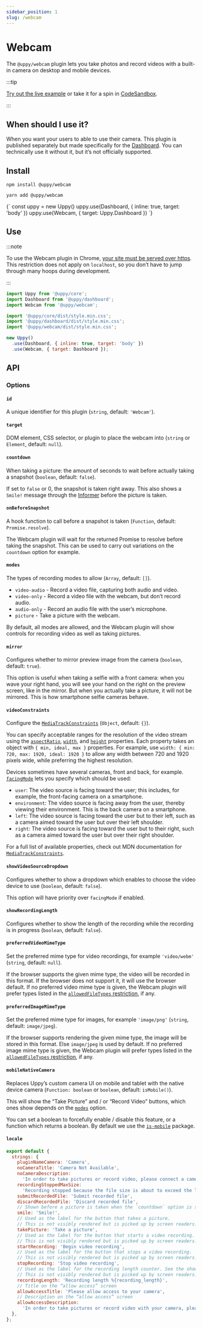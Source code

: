 ```yaml
---
sidebar_position: 1
slug: /webcam
---
```




# Webcam

The `@uppy/webcam` plugin lets you take photos and record videos with a built-in
camera on desktop and mobile devices.

:::tip

[Try out the live example](/examples) or take it for a spin in
[CodeSandbox](https://codesandbox.io/s/uppy-dashboard-xpxuhd).

:::

## When should I use it?

When you want your users to able to use their camera. This plugin is published
separately but made specifically for the [Dashboard](/docs/dashboard). You can
technically use it without it, but it’s not officially supported.

## Install

<Tabs>
  <TabItem value="npm" label="NPM" default>

```shell
npm install @uppy/webcam
```

  </TabItem>

  <TabItem value="yarn" label="Yarn">

```shell
yarn add @uppy/webcam
```

  </TabItem>

  <TabItem value="cdn" label="CDN">
    <UppyCdnExample>
      {`
        const uppy = new Uppy()
        uppy.use(Dashboard, { inline: true, target: 'body' })
        uppy.use(Webcam, { target: Uppy.Dashboard })
      `}
    </UppyCdnExample>
  </TabItem>
</Tabs>

## Use

:::note

To use the Webcam plugin in Chrome,
[your site must be served over https](https://developers.google.com/web/updates/2015/10/chrome-47-webrtc#public_service_announcements).
This restriction does not apply on `localhost`, so you don’t have to jump
through many hoops during development.

:::

```js {3,7,11} showLineNumbers
import Uppy from '@uppy/core';
import Dashboard from '@uppy/dashboard';
import Webcam from '@uppy/webcam';

import '@uppy/core/dist/style.min.css';
import '@uppy/dashboard/dist/style.min.css';
import '@uppy/webcam/dist/style.min.css';

new Uppy()
  .use(Dashboard, { inline: true, target: 'body' })
  .use(Webcam, { target: Dashboard });
```

## API

### Options

#### `id`

A unique identifier for this plugin (`string`, default: `'Webcam'`).

#### `target`

DOM element, CSS selector, or plugin to place the webcam into (`string` or
`Element`, default: `null`).

#### `countdown`

When taking a picture: the amount of seconds to wait before actually taking a
snapshot (`boolean`, default: `false`).

If set to `false` or 0, the snapshot is taken right away. This also shows a
`Smile!` message through the [Informer](/docs/informer) before the picture is
taken.

#### `onBeforeSnapshot`

A hook function to call before a snapshot is taken (`Function`, default:
`Promise.resolve`).

The Webcam plugin will wait for the returned Promise to resolve before taking
the snapshot. This can be used to carry out variations on the `countdown` option
for example.

#### `modes`

The types of recording modes to allow (`Array`, default: `[]`).

- `video-audio` - Record a video file, capturing both audio and video.
- `video-only` - Record a video file with the webcam, but don’t record audio.
- `audio-only` - Record an audio file with the user’s microphone.
- `picture` - Take a picture with the webcam.

By default, all modes are allowed, and the Webcam plugin will show controls for
recording video as well as taking pictures.

#### `mirror`

Configures whether to mirror preview image from the camera (`boolean`, default:
`true`).

This option is useful when taking a selfie with a front camera: when you wave
your right hand, you will see your hand on the right on the preview screen, like
in the mirror. But when you actually take a picture, it will not be mirrored.
This is how smartphone selfie cameras behave.

#### `videoConstraints`

Configure the [`MediaTrackConstraints`][] (`Object`, default: `{}`).

You can specify acceptable ranges for the resolution of the video stream using
the [`aspectRatio`][], [`width`][], and [`height`][] properties. Each property
takes an object with `{ min, ideal, max }` properties. For example, use
`width: { min: 720, max: 1920, ideal: 1920 }` to allow any width between 720 and
1920 pixels wide, while preferring the highest resolution.

Devices sometimes have several cameras, front and back, for example.
[`facingMode`][] lets you specify which should be used:

- `user`: The video source is facing toward the user; this includes, for
  example, the front-facing camera on a smartphone.
- `environment`: The video source is facing away from the user, thereby viewing
  their environment. This is the back camera on a smartphone.
- `left`: The video source is facing toward the user but to their left, such as
  a camera aimed toward the user but over their left shoulder.
- `right`: The video source is facing toward the user but to their right, such
  as a camera aimed toward the user but over their right shoulder.

For a full list of available properties, check out MDN documentation for
[`MediaTrackConstraints`][].

[`mediatrackconstraints`]:
  https://developer.mozilla.org/en-US/docs/Web/API/MediaTrackConstraints#Properties_of_video_tracks
[`aspectratio`]:
  https://developer.mozilla.org/en-US/docs/Web/API/MediaTrackConstraints/aspectRatio
[`width`]:
  https://developer.mozilla.org/en-US/docs/Web/API/MediaTrackConstraints/width
[`height`]:
  https://developer.mozilla.org/en-US/docs/Web/API/MediaTrackConstraints/height
[`facingmode`]:
  https://developer.mozilla.org/en-US/docs/Web/API/MediaTrackConstraints/facingMode

#### `showVideoSourceDropdown`

Configures whether to show a dropdown which enables to choose the video device
to use (`boolean`, default: `false`).

This option will have priority over `facingMode` if enabled.

#### `showRecordingLength`

Configures whether to show the length of the recording while the recording is in
progress (`boolean`, default: `false`).

#### `preferredVideoMimeType`

Set the preferred mime type for video recordings, for example `'video/webm'`
(`string`, default: `null`).

If the browser supports the given mime type, the video will be recorded in this
format. If the browser does not support it, it will use the browser default. If
no preferred video mime type is given, the Webcam plugin will prefer types
listed in the [`allowedFileTypes` restriction](/docs/uppy/#restrictions), if
any.

#### `preferredImageMimeType`

Set the preferred mime type for images, for example `'image/png'` (`string`,
default: `image/jpeg`).

If the browser supports rendering the given mime type, the image will be stored
in this format. Else `image/jpeg` is used by default. If no preferred image mime
type is given, the Webcam plugin will prefer types listed in the
[`allowedFileTypes` restriction](/docs/uppy/#restrictions), if any.

#### `mobileNativeCamera`

Replaces Uppy’s custom camera UI on mobile and tablet with the native device
camera (`Function: boolean` or `boolean`, default: `isMobile()`).

This will show the “Take Picture” and / or “Record Video” buttons, which ones
show depends on the [`modes`](#modes) option.

You can set a boolean to forcefully enable / disable this feature, or a function
which returns a boolean. By default we use the
[`is-mobile`](https://github.com/juliangruber/is-mobile) package.

#### `locale`

```js
export default {
  strings: {
    pluginNameCamera: 'Camera',
    noCameraTitle: 'Camera Not Available',
    noCameraDescription:
      'In order to take pictures or record video, please connect a camera device',
    recordingStoppedMaxSize:
      'Recording stopped because the file size is about to exceed the limit',
    submitRecordedFile: 'Submit recorded file',
    discardRecordedFile: 'Discard recorded file',
    // Shown before a picture is taken when the `countdown` option is set.
    smile: 'Smile!',
    // Used as the label for the button that takes a picture.
    // This is not visibly rendered but is picked up by screen readers.
    takePicture: 'Take a picture',
    // Used as the label for the button that starts a video recording.
    // This is not visibly rendered but is picked up by screen readers.
    startRecording: 'Begin video recording',
    // Used as the label for the button that stops a video recording.
    // This is not visibly rendered but is picked up by screen readers.
    stopRecording: 'Stop video recording',
    // Used as the label for the recording length counter. See the showRecordingLength option.
    // This is not visibly rendered but is picked up by screen readers.
    recordingLength: 'Recording length %{recording_length}',
    // Title on the “allow access” screen
    allowAccessTitle: 'Please allow access to your camera',
    // Description on the “allow access” screen
    allowAccessDescription:
      'In order to take pictures or record video with your camera, please allow camera access for this site.',
  },
};
```
